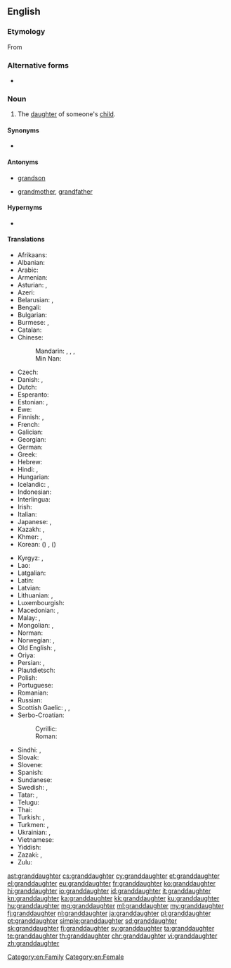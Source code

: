 ==English==
{{wikipedia}}

===Etymology===
From {{prefix|grand|daughter|lang=en}}

===Alternative forms===
* {{l|en|grandaughter}}

===Noun===
{{en-noun}}

# The [[daughter]] of someone's [[child]].

====Synonyms====
* {{l|en|grandgirl}}

====Antonyms====
* {{qualifier|with regard to gender}} [[grandson]]
* {{qualifier|with regard to ancestry}} [[grandmother]], [[grandfather]]

====Hypernyms====
* {{l|en|grandchild}}

====Translations====
{{trans-top|daughter of someone’s child}}
* Afrikaans: {{t+|af|kleindogter}}
* Albanian: {{t+|sq|mbesë|f}}
* Arabic: {{t|ar|حَفِيدَة|f}}
* Armenian: {{t+|hy|թոռնուհի}}
* Asturian: {{t+|ast|nieta|f}}, {{t+|ast|ñeta|f}}
* Azeri: {{t+|az|nəvə}}
* Belarusian: {{t|be|уну́чка|f|sc=Cyrl}}, {{t|be|ўну́чка|f|sc=Cyrl}}
* Bengali: {{t|bn|নাতনি|f}}
* Bulgarian: {{t+|bg|вну́чка|f|sc=Cyrl}}
* Burmese: {{t+|my|မြေး|sc=Mymr}} {{q|grandchild}}, {{t|my|မြေးမ}}
* Catalan: {{t+|ca|néta|f}}
* Chinese:
*: Mandarin: {{qualifier|son's daughter}} {{t+|cmn|孫女|sc=Hani}}, {{t+|cmn|孙女|tr=sūnnǚ|sc=Hani}}, {{qualifier|daughter's daughter}} {{t+|cmn|外孫女|sc=Hani}}, {{t+|cmn|外孙女|tr=wàisūnnǚ|sc=Hani}}
*: Min Nan: {{t|nan|查某孫|tr=tsa-bóo-sun|sc=Hans}}
* Czech: {{t+|cs|vnučka|f}}
* Danish: {{t+|da|sønnedatter}} {{qualifier|son's daughter}}, {{t+|da|datterdatter}} {{qualifier|daughter's daughter}}
* Dutch: {{t+|nl|kleindochter|f}}
* Esperanto: {{t|eo|nepino}}
* Estonian: {{t|et|pojatütar}} {{qualifier|son's daughter}}, {{t|et|tütretütar}} {{qualifier|daughter's daughter}}
* Ewe: {{t|ee|tɔgbuiyɔvinyɔnu|f}}
* Finnish: {{t|fi|pojantytär}} {{qualifier|son's daughter}}, {{t|fi|tyttärentytär}} {{qualifier|daughter's daughter}}
* French: {{t+|fr|petite-fille|f}}
* Galician: {{t|gl|neta|f}}
* Georgian: {{t+|ka|შვილიშვილი|sc=Geor}}
* German: {{t+|de|Enkelin|f}}
* Greek: {{t+|el|εγγονή|f}}
* Hebrew: {{t|he|נֶכְדָּה|tr=nekhdah|f}}
* Hindi: {{t+|hi|पोती}} {{qualifier|son's daughter}}, {{t+|hi|नाती}} {{qualifier|daughter's daughter}}
* Hungarian: {{t+|hu|lányunoka}}
* Icelandic: {{t+|is|sonardóttir|m}} {{qualifier|son's daughter}}, {{t+|is|dótturdóttir|f}} {{qualifier|daughter's daughter}}
* Indonesian: {{t+|id|cucu}}
* Interlingua: {{t|ia|granfilia}}
* Irish: {{t|ga|gariníon|f}}
* Italian: {{t+|it|nipote|f}}
* Japanese: {{t+|ja|孫娘|tr=まごむすめ, magomusume}}, {{t+|ja|孫|tr=まご, mago}} {{qualifier|grandchild}}
* Kazakh: {{t+|kk|немере|sc=Cyrl}}, {{t|kk|қыз немере|sc=Cyrl}}
* Khmer: {{t|km|ចៅស្រី|sc=Khmr|tr=chav srǝy}}, {{t|km|នត្តាស្រី|sc=Khmr|tr=noattaa srəy}}
* Korean: {{t+|ko|손녀}} ({{t+|ko|孫女}}) {{qualifier|son's daughter}}, {{t|ko|외손녀}} ({{t+|ko|外孫女}}) {{qualifier|daughter's daughter}}
{{trans-mid}}
* Kyrgyz: {{t|ky|мемире|sc=Cyrl}}, {{t|ky|небире|sc=Cyrl}}
* Lao: {{t|lo|ຫລານສາວ|sc=Laoo}}
* Latgalian: {{t|ltg|unuce|f}}
* Latin: {{t+|la|neptis|f}}
* Latvian: {{t|lv|mazmeita|f}}
* Lithuanian: {{t|lt|dukraitė|f}}, {{t|lt|anūkė|f}}
* Luxembourgish: {{t-needed|lb}}
* Macedonian: {{t|mk|вну́ка|f}}, {{t|mk|вну́чка|f}}
* Malay: {{t|ms|cucu perempuan}}, {{t|ms|cucu}}
* Mongolian: {{t|mn|ач охин|sc=Cyrl}}, {{t|mn|зээ охин|sc=Cyrl}}
* Norman: {{t|nrf|p'tite-fil'ye|f}}
* Norwegian: {{t|no|sønnedatter}} {{qualifier|son's daughter}}, {{t|no|datterdatter}} {{qualifier|daughter's daughter}}
* Old English: {{t|ang|nefene|f}}, {{t|ang|nift|f}}
* Oriya: {{t+|or|ନାତୁଣୀ|tr=nātuṇī|sc=Orya}}
* Persian: {{t+|fa|نبسه|tr=nabase|sc=fa-Arab}}, {{t|fa|نبتسه|tr=nabatse|sc=fa-Arab}}
* Plautdietsch: {{t|pdt|Grootdochta|f}}
* Polish: {{t+|pl|wnuczka|f}}
* Portuguese: {{t+|pt|neta|f}}
* Romanian: {{t+|ro|nepoată}}
* Russian: {{t+|ru|вну́чка|f}}
* Scottish Gaelic: {{t+|gd|ban-ogha|f}}, {{t|gd|nighean-mhic|f}} {{qualifier|son's daughter}}, {{t|gd|nighean-ighne|f}} {{qualifier|daughter's daughter}}
* Serbo-Croatian:
*: Cyrillic: {{t|sh|унука|f|sc=Cyrl}}
*: Roman: {{t+|sh|unuka|f}}
* Sindhi: {{t+|sd|پوٽِي|f}} {{qualifier|son's daughter}}, {{t+|sd|ڏوهٽِي|f}} {{qualifier|daughter's daughter}}
* Slovak: {{t+|sk|vnučka|f}}
* Slovene: {{t+|sl|vnukinja|f}}
* Spanish: {{t+|es|nieta|f}}
* Sundanese: {{t|su|incu}}
* Swedish: {{t+|sv|sondotter|c}} {{qualifier|son's daughter}}, {{t+|sv|dotterdotter|c}} {{qualifier|daughter's daughter}}
* Tatar: {{t|tt|сущ онык|sc=Cyrl}}, {{t+|tt|онык|sc=Cyrl}}
* Telugu: {{t+|te|మనుమరాలు}}
* Thai: {{t|th|หลานสาว}}
* Turkish: {{t|tr|kız torun}}, {{t+|tr|torun}}
* Turkmen: {{t|tk|gyz agtyk}}, {{t+|tk|agtyk}}
* Ukrainian: {{t|uk|вну́чка|f|sc=Cyrl}}, {{t|uk|ону́чка|f|sc=Cyrl}}
* Vietnamese: {{qualifier|[[gái]]}} {{t+|vi|cháu}}
* Yiddish: {{t|yi|גראַנדאָטער|f|sc=Hebr}}
* Zazaki: {{t|zza|pıt}}, {{t|zza|pıtek}}
* Zulu: {{t-needed|zu}}
{{trans-bottom}}

[[Category:en:Family]]
[[Category:en:Female]]

[[ast:granddaughter]]
[[cs:granddaughter]]
[[cy:granddaughter]]
[[et:granddaughter]]
[[el:granddaughter]]
[[eu:granddaughter]]
[[fr:granddaughter]]
[[ko:granddaughter]]
[[hi:granddaughter]]
[[io:granddaughter]]
[[id:granddaughter]]
[[it:granddaughter]]
[[kn:granddaughter]]
[[ka:granddaughter]]
[[kk:granddaughter]]
[[ku:granddaughter]]
[[hu:granddaughter]]
[[mg:granddaughter]]
[[ml:granddaughter]]
[[my:granddaughter]]
[[fj:granddaughter]]
[[nl:granddaughter]]
[[ja:granddaughter]]
[[pl:granddaughter]]
[[pt:granddaughter]]
[[simple:granddaughter]]
[[sd:granddaughter]]
[[sk:granddaughter]]
[[fi:granddaughter]]
[[sv:granddaughter]]
[[ta:granddaughter]]
[[te:granddaughter]]
[[th:granddaughter]]
[[chr:granddaughter]]
[[vi:granddaughter]]
[[zh:granddaughter]]